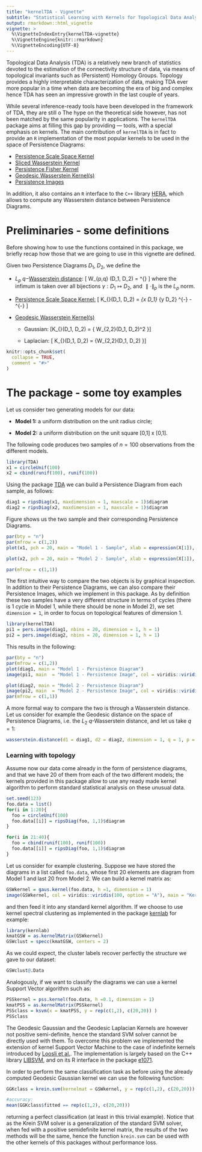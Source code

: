 ```yaml
---
title: "kernelTDA - Vignette"
subtitle: "Statistical Learning with Kernels for Topological Data Analysis"
output: rmarkdown::html_vignette
vignette: >
  %\VignetteIndexEntry{kernelTDA-vignette}
  %\VignetteEngine{knitr::rmarkdown}
  %\VignetteEncoding{UTF-8}
---
```


Topological Data Analysis (TDA) is a relatively new branch of statistics devoted to the estimation of the connectivity structure of data, via means of topological invariants such as (Persistent) Homology Groups. Topology provides a highly interpretable characterization of data, making TDA ever more popular in a time when data are becoming the era of big and complex hence TDA has seen an impressive growth in the last couple of years. 


While several inference-ready tools have been developed in the framework of TDA, they are still o The hype on the theoretical side however, has not been matched by the same popularity in applications. 
The `kernelTDA` package aims at filling this gap by providing --- tools, with a special emphasis on kernels. The main contribution of `kernelTDA` is in fact to provide an `R` implementation of the most popular kernels to be used in the space of Persistence Diagrams:

* [Persistence Scale Space Kernel](http://openaccess.thecvf.com/content_cvpr_2015/papers/Reininghaus_A_Stable_Multi-Scale_2015_CVPR_paper.pdf)
* [Sliced Wasserstein Kernel](https://dl.acm.org/citation.cfm?id=3305450)
* [Persistence Fisher Kernel](http://papers.nips.cc/paper/8205-persistence-fisher-kernel-a-riemannian-manifold-kernel-for-persistence-diagrams.pdf)
* [Geodesic Wasserstein Kernel(s)](https://arxiv.org/abs/1709.07100)
* [Persistence Images](http://www.jmlr.org/papers/volume18/16-337/16-337.pdf)


In addition, it also contains an `R` interface to the `C++` library [HERA](https://bitbucket.org/grey_narn/hera/src/master/), which allows to compute any Wasserstein distance between Persistence Diagrams. 

# Preliminaries - some definitions

Before showing how to use the functions contained in this package, we briefly recap how those that we are going to use in this vignette are defined. 


Given two Persistence Diagrams $D_1$, $D_2$, we define the

* $L_p$ $q-$[Wasserstein distance](https://dl.acm.org/citation.cfm?id=3064175): \[ W_{p,q} (D_1, D_2) =  \left[ \inf_{\gamma} \sum _{x\in D_1 } \parallel x - \gamma (x)\parallel_p^q \right]^{\frac{1}{q}}
\] where the infimum is taken over all bijections $\gamma : D_1 \mapsto D_2$, and $\parallel \cdot\parallel_p$ is the $L_p$ norm. 


* [Persistence Scale Space Kernel:](http://openaccess.thecvf.com/content_cvpr_2015/papers/Reininghaus_A_Stable_Multi-Scale_2015_CVPR_paper.pdf)
\[
K_{\text{PSS}}(D_1, D_2) = \frac{1}{8\pi\sigma}\sum_{x \in D_1} \sum_{y \in D_2} \mathtt{e}^{-\frac{\parallel x-y \parallel ^2}{8\sigma}} - \mathtt{e}^{-\frac{\parallel x-\bar{y} \parallel^2}{8\sigma}} 
\]

* [Geodesic Wasserstein Kernel(s)](https://arxiv.org/abs/1709.07100)

    - Gaussian: 
      \[K_{\text{GG}}(D_1, D_2) = \exp\left\{\frac{1}{h} W_{2,2}(D_1, D_2)^2 \right\}\] 
      
    - Laplacian: 
      \[ K_{\text{GL}}(D_1, D_2) = \exp\left\{\frac{1}{h}W_{2,2}(D_1, D_2) \right\}\]


```r
knitr::opts_chunk$set(
  collapse = TRUE,
  comment = "#>"
)
```

# The package - some toy examples 

Let us consider two generating models for our data:

* **Model 1:** a uniform distribution on the unit radius circle;

* **Model 2:** a uniform distribution on the unit square [0,1] x [0,1].

The following code produces two samples of $n=100$ observations from the different models.
```r
library(TDA)
x1 = circleUnif(100)
x2 = cbind(runif(100), runif(100))
```
Using the package [TDA](https://CRAN.R-project.org/package=TDA) we can build a Persistence Diagram from each sample, as follows:
```r
diag1 = ripsDiag(x1, maxdimension = 1, maxscale = 1)$diagram
diag2 = ripsDiag(x2, maxdimension = 1, maxscale = 1)$diagram
```

Figure shows us the two sample and their corresponding Persistence Diagrams. 
```r
par(bty = "n")
par(mfrow = c(1,2))
plot(x1, pch = 20, main = "Model 1 - Sample", xlab = expression(X[1]), ylab = expression(X[2]))

plot(x2, pch = 20, main = "Model 2 - Sample", xlab = expression(X[1]), ylab = expression(X[2]))

par(mfrow = c(1,1))
```

The first intuitive way to compare the two objects is by graphical inspection. In addition to their Persistence Diagrams, we can also compare their Persistence Images, which we implement in this package. As by definition these two samples have a very different structure in terms of cycles (there is $1$ cycle in Model $1$, while there should be none in Model $2$), we set `dimension = 1`, in order to focus on topological features of dimension $1$.

```r
library(kernelTDA)
pi1 = pers.image(diag1, nbins = 20, dimension = 1, h = 1)
pi2 = pers.image(diag2, nbins = 20, dimension = 1, h = 1)
```


This results in the following: 

```r
par(bty = "n")
par(mfrow = c(1,2))
plot(diag1, main = "Model 1 - Persistence Diagram")
image(pi1, main  = "Model 1 - Persistence Image", col = viridis::viridis(100))

plot(diag2, main = "Model 2 - Persistence Diagram")
image(pi2, main  = "Model 2 - Persistence Image", col = viridis::viridis(100))
par(mfrow = c(1,1))
```

A more formal way to compare the two is through a Wasserstein distance. Let us consider for example the Geodesic distance on the space of Persistence Diagrams, i.e. the $L_2$ $q$-Wasserstein distance, and let us take $q = 1$:

```r
wasserstein.distance(d1 = diag1, d2 = diag2, dimension = 1, q = 1, p = 2)
```



### Learning with topology
Assume now our data come already in the form of persistence diagrams, and that we have $20$ of them from each of the two different models; the kernels provided in this package allow to use any ready made kernel algorithm to perform standard statistical analysis on these unusual data.

```r
set.seed(123)
foo.data = list()
for(i in 1:20){
  foo = circleUnif(100)
  foo.data[[i]] = ripsDiag(foo, 1,1)$diagram
}

for(i in 21:40){
  foo = cbind(runif(100), runif(100))
  foo.data[[i]] = ripsDiag(foo, 1,1)$diagram
}
```

Let us consider for example clustering. Suppose we have stored the diagrams in a list called `foo.data`, whose first $20$ elements are diagram from Model $1$ and last $20$ from Model $2$. We can build a kernel matrix as: 

```r
GSWkernel = gaus.kernel(foo.data, h =1, dimension = 1)
image(GSWkernel, col = viridis::viridis(100, option = "A"), main = "Kernel Matrix", axes = F)

```

and then feed it into any standard kernel algorithm. If we choose to use kernel spectral clustering as implemented in the package [kernlab](https://CRAN.R-project.org/package=kernlab) for example:

```r
library(kernlab)
kmatGSW = as.kernelMatrix(GSWkernel)
GSWclust = specc(kmatGSW, centers = 2)
```

As we could expect, the cluster labels recover perfectly the structure we gave to our dataset:
```r
GSWclust@.Data
```

Analogously, if we want to classify the diagrams we can use a kernel Support Vector algorithm such as: 

```r
PSSkernel = pss.kernel(foo.data, h =0.1, dimension = 1)
kmatPSS = as.kernelMatrix(PSSkernel)
PSSclass = ksvm(x = kmatPSS, y = rep(c(1,2), c(20,20)) )
PSSclass
```


The Geodesic Gaussian and the Geodesic Laplacian Kernels are however not positive semi-definite, hence the standard SVM solver cannot be directly used with them. To overcome this problem we implemented the extension of kernel Support Vector Machine to the case of indefinite kernels introduced by [Loosli et al.](https://hal.archives-ouvertes.fr/hal-01593553/document). The implementation is largely based on the C++ library [LIBSVM](https://www.csie.ntu.edu.tw/~cjlin/libsvm/), and on its R interface in the package [e1071](https://CRAN.R-project.org/package=e1071).

In order to perform the same classification task as before using the already computed Geodesic Gaussian kernel we can use the following function:
```r
GGKclass = krein.svm(kernelmat = GSWkernel, y = rep(c(1,2), c(20,20)))

#accuracy:
mean(GGKclass$fitted == rep(c(1,2), c(20,20)))
```
returning a perfect classification (at least in this trivial example).
Notice that as the Krein SVM solver is a generalization of the standard SVM solver, when fed with a positive semidefinite kernel matrix, the results of the two methods will be the same, hence the function `krein.svm` can be used with the other kernels of this packages without performance loss. 
